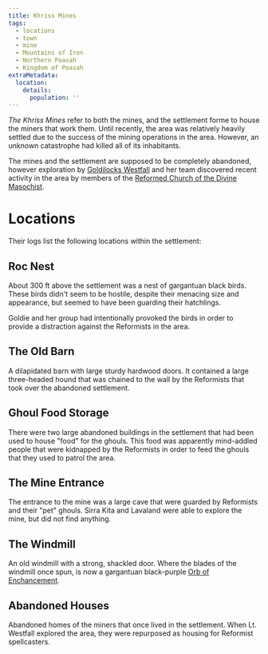 ```yaml
---
title: Khriss Mines
tags:
  - locations
  - town
  - mine
  - Mountains of Iron
  - Northern Poasah
  - Kingdom of Poasah
extraMetadata:
  location:
    details:
      population: ''
---
```



_The Khriss Mines_ refer to both the mines, and the settlement forme to house
the miners that work them. Until recently, the area was relatively heavily
settled due to the success of the mining operations in the area. However, an
unknown catastrophe had killed all of its inhabitants.

The mines and the settlement are supposed to be completely abandoned, however
exploration by [Goldilocks Westfall](../characters/goldilocks-westfall.mdx) and
her team discovered recent activity in the area by members of the
[Reformed Church of the Divine Masochist](../organizations/reformed-church-of-the-divine-masochist.mdx).

# Locations

Their logs list the following locations within the settlement:

## Roc Nest

About 300 ft above the settlement was a nest of gargantuan black birds. These
birds didn't seem to be hostile, despite their menacing size and appearance, but
seemed to have been guarding their hatchlings.

Goldie and her group had intentionally provoked the birds in order to provide a
distraction against the Reformists in the area.

## The Old Barn

A dilapidated barn with large sturdy hardwood doors. It contained a large
three-headed hound that was chained to the wall by the Reformists that took over
the abandoned settlement.

## Ghoul Food Storage

There were two large abandoned buildings in the settlement that had been used to
house "food" for the ghouls. This food was apparently mind-addled people that
were kidnapped by the Reformists in order to feed the ghouls that they used to
patrol the area.

## The Mine Entrance

The entrance to the mine was a large cave that were guarded by Reformists and
their "pet" ghouls. Sirra Kita and Lavaland were able to explore the mine, but
did not find anything.

## The Windmill

An old windmill with a strong, shackled door. Where the blades of the windmill
once spun, is now a gargantuan black-purple [Orb of Enchancement](../misc/orbs-of-power/orb-of-endowment.mdx).

## Abandoned Houses

Abandoned homes of the miners that once lived in the settlement. When Lt.
Westfall explored the area, they were repurposed as housing for Reformist
spellcasters.
